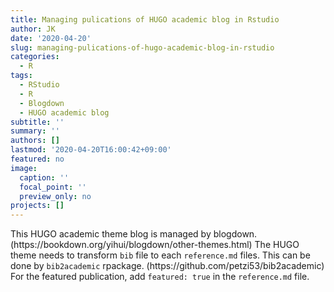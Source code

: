 ```yaml
---
title: Managing pulications of HUGO academic blog in Rstudio
author: JK
date: '2020-04-20'
slug: managing-pulications-of-hugo-academic-blog-in-rstudio
categories:
  - R
tags:
  - RStudio
  - R
  - Blogdown
  - HUGO academic blog
subtitle: ''
summary: ''
authors: []
lastmod: '2020-04-20T16:00:42+09:00'
featured: no
image:
  caption: ''
  focal_point: ''
  preview_only: no
projects: []
---
```


This HUGO academic theme blog is managed by blogdown. (https://bookdown.org/yihui/blogdown/other-themes.html) The HUGO theme needs to transform `bib` file to each `reference.md` files. This can be done by `bib2academic` rpackage. (https://github.com/petzi53/bib2academic) For the featured publication, add `featured: true` in the `reference.md` file. 